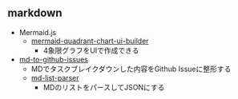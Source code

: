## markdown

- Mermaid.js
  - [mermaid-quadrant-chart-ui-builder](https://hedrall.github.io/mermaid-quadrant-chart-ui-builder/)
    - 4象限グラフをUIで作成できる
- [md-to-github-issues](https://hedrall.github.io/md-to-github-issues/)
  - MDでタスクブレイクダウンした内容をGithub Issueに整形する
  - [md-list-parser](https://hedrall.github.io/md-list-parser/)
    - MDのリストをパースしてJSONにする

